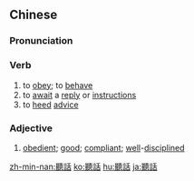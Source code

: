 {{also|听话}}
==Chinese==
{{zh-forms|s=听话}}

===Pronunciation===
{{zh-pron
|m=tīnghuà
|c=teng1 waa6
|h=pfs=thâng-fa
|mn=qz,tw,xm:thiaⁿ-ōe/zz:thiaⁿ-ōa
|cat=a,v
}}

===Verb===
{{zh-verb}}

# to [[obey]]; to [[behave]]
# to [[await]] a [[reply]] or [[instruction]]s
# to [[heed]] [[advice]]

===Adjective===
{{zh-adj}}

# [[obedient]]; [[good]]; [[compliant]]; [[well]]-[[disciplined]]
#: {{zh-x|一 個 懂事 聽話 的 小孩|a '''good''', sensible kid}}

{{zh-cat|Advanced}}

[[zh-min-nan:聽話]]
[[ko:聽話]]
[[hu:聽話]]
[[ja:聽話]]